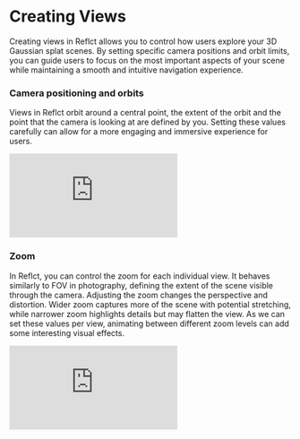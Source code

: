 # Creating Views

Creating views in Reflct allows you to control how users explore your 3D Gaussian splat scenes. By setting specific camera positions and orbit limits, you can guide users to focus on the most important aspects of your scene while maintaining a smooth and intuitive navigation experience.

### Camera positioning and orbits
Views in Reflct orbit around a central point, the extent of the orbit and the point that the camera is looking at are defined by you. Setting these values carefully can allow for a more engaging and immersive experience for users.

<div style={{ position: 'relative', paddingBottom: '56.25%', height: 0, overflow: 'hidden', maxWidth: '100%', width: '100%', marginTop: '2rem', borderRadius: '10px', boxShadow: '0 4px 8px rgba(0, 0, 0, 0.1)' }}>
  <iframe 
    style={{ position: 'absolute', top: 0, left: 0, width: '100%', height: '100%', borderRadius: '10px' }}
    src="https://www.youtube.com/embed/7whpq46aras?si=iufHF8a--Ixc4-w9"
    title="YouTube video player"
    frameBorder="0"
    allow="accelerometer; autoplay; clipboard-write; encrypted-media; gyroscope; picture-in-picture; web-share"
    referrerPolicy="strict-origin-when-cross-origin"
    allowFullScreen
  ></iframe>
</div>

### Zoom
In Reflct, you can control the zoom for each individual view. It behaves similarly to FOV in photography, defining the extent of the scene visible through the camera. Adjusting the zoom changes the perspective and distortion. Wider zoom captures more of the scene with potential stretching, while narrower zoom highlights details but may flatten the view. As we can set these values per view, animating between different zoom levels can add some interesting visual effects. 

<div style={{ position: 'relative', paddingBottom: '56.25%', height: 0, overflow: 'hidden', maxWidth: '100%', width: '100%', marginTop: '2rem', borderRadius: '10px', boxShadow: '0 4px 8px rgba(0, 0, 0, 0.1)' }}>
  <iframe 
    style={{ position: 'absolute', top: 0, left: 0, width: '100%', height: '100%', borderRadius: '10px' }}
    src="https://www.youtube.com/embed/IyFxuj94VvM?si=k5xnFVTzHrEvBQGk"
    title="YouTube video player"
    frameBorder="0"
    allow="accelerometer; autoplay; clipboard-write; encrypted-media; gyroscope; picture-in-picture; web-share"
    referrerPolicy="strict-origin-when-cross-origin"
    allowFullScreen
  ></iframe>
</div>
